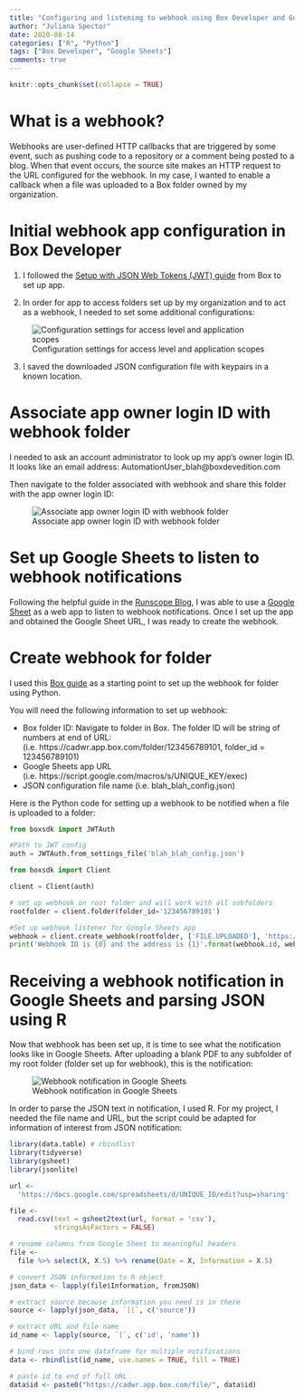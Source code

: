 ```yaml
---
title: "Configuring and listening to webhook using Box Developer and Google Sheets"
author: "Juliana Spector"
date: 2020-08-14
categories: ["R", "Python"]
tags: ["Box Developer", "Google Sheets"]
comments: true
---
```


```r
knitr::opts_chunk$set(collapse = TRUE)
```

# What is a webhook?

Webhooks are user-defined HTTP callbacks that are triggered by some event, such as pushing code to a repository or a comment being posted to a blog. When that event occurs, the source site makes an HTTP request to the URL configured for the webhook. In my case, I wanted to enable a callback when a file was uploaded to a Box folder owned by my organization. 

# Initial webhook app configuration in Box Developer
1) I followed the [Setup with JSON Web Tokens (JWT) guide](https://developer.box.com/guides/applications/custom-apps/jwt-setup/) from Box to set up app. 

2) In order for app to access folders set up by my organization and to act as a webhook, I needed to set some additional configurations:

![Configuration settings for access level and application scopes](/img/configuration_settings.png)

3) I saved the downloaded JSON configuration file with keypairs in a known location.

# Associate app owner login ID with webhook folder

I needed to ask an account administrator to look up my app's owner login ID. It looks like an email address: AutomationUser_blah@boxdevedition.com

Then navigate to the folder associated with webhook and share this folder with the app owner login ID:

![Associate app owner login ID with webhook folder](/img/figure-html/share_folder.png)

# Set up Google Sheets to listen to webhook notifications
Following the helpful guide in the [Runscope Blog](https://blog.runscope.com/posts/tutorial-capturing-webhooks-with-google-sheets), I was able to use a [Google Sheet](https://www.google.com/sheets/about/) as a web app to listen to webhook notifications. Once I set up the app and obtained the Google Sheet URL, I was ready to create the webhook.

# Create webhook for folder
I used this [Box guide](https://developer.box.com/guides/webhooks/manage/for-folder/#webhook-triggers) as a starting point to set up the webhook for folder using Python. 

You will need the following information to set up webhook:

- Box folder ID: Navigate to folder in Box. The folder ID will be string of numbers at end of URL: (i.e. https://cadwr.app.box.com/folder/123456789101, folder_id = 123456789101)
- Google Sheets app URL (i.e. https://script.google.com/macros/s/UNIQUE_KEY/exec)
- JSON configuration file name (i.e. blah_blah_config.json)

Here is the Python code for setting up a webhook to be notified when a file is uploaded to a folder:

```python
from boxsdk import JWTAuth

#Path to JWT config
auth = JWTAuth.from_settings_file('blah_blah_config.json')

from boxsdk import Client

client = Client(auth)

# set up webhook on root folder and will work with all subfolders
rootfolder = client.folder(folder_id='123456789101')

#Set up webhook listener for Google Sheets app
webhook = client.create_webhook(rootfolder, ['FILE.UPLOADED'], 'https://script.google.com/macros/s/UNIQUE_KEY/exec')
print('Webhook ID is {0} and the address is {1}'.format(webhook.id, webhook.address))
````

# Receiving a webhook notification in Google Sheets and parsing JSON using R
Now that webhook has been set up, it is time to see what the notification looks like in Google Sheets. After uploading a blank PDF to any subfolder of my root folder (folder set up for webhook), this is the notification:

![Webhook notification in Google Sheets](/img/webhook_response.png)

In order to parse the JSON text in notification, I used R. For my project, I needed the file name and URL, but the script could be adapted for information of interest from JSON notification:

````r
library(data.table) # rbindlist
library(tidyverse)
library(gsheet)
library(jsonlite)

url <-
  'https://docs.google.com/spreadsheets/d/UNIQUE_ID/edit?usp=sharing'

file <-
  read.csv(text = gsheet2text(url, format = 'csv'),
           stringsAsFactors = FALSE)

# rename columns from Google Sheet to meaningful headers
file <-
  file %>% select(X, X.5) %>% rename(Date = X, Information = X.5)

# convert JSON information to R object
json_data <- lapply(file$Information, fromJSON)

# extract source because information you need is in there
source <- lapply(json_data, `[[`, c('source'))

# extract URL and file name
id_name <- lapply(source, `[`, c('id', 'name'))

# bind rows into one dataframe for multiple notifications
data <- rbindlist(id_name, use.names = TRUE, fill = TRUE)

# paste id to end of full URL
data$id <- paste0("https://cadwr.app.box.com/file/", data$id)

````
